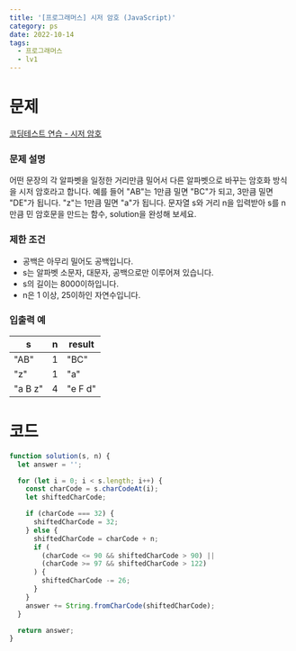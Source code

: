 ```yaml
---
title: '[프로그래머스] 시저 암호 (JavaScript)'
category: ps
date: 2022-10-14
tags:
  - 프로그래머스
  - lv1
---
```


# 문제

[코딩테스트 연습 - 시저 암호](https://school.programmers.co.kr/learn/courses/30/lessons/12926)

### 문제 설명

어떤 문장의 각 알파벳을 일정한 거리만큼 밀어서 다른 알파벳으로 바꾸는 암호화 방식을 시저 암호라고 합니다. 예를 들어 "AB"는 1만큼 밀면 "BC"가 되고, 3만큼 밀면 "DE"가 됩니다. "z"는 1만큼 밀면 "a"가 됩니다. 문자열 s와 거리 n을 입력받아 s를 n만큼 민 암호문을 만드는 함수, solution을 완성해 보세요.

### 제한 조건

- 공백은 아무리 밀어도 공백입니다.
- s는 알파벳 소문자, 대문자, 공백으로만 이루어져 있습니다.
- s의 길이는 8000이하입니다.
- n은 1 이상, 25이하인 자연수입니다.

### 입출력 예

| s       | n   | result  |
| ------- | --- | ------- |
| "AB"    | 1   | "BC"    |
| "z"     | 1   | "a"     |
| "a B z" | 4   | "e F d" |

# 코드

```js
function solution(s, n) {
  let answer = '';

  for (let i = 0; i < s.length; i++) {
    const charCode = s.charCodeAt(i);
    let shiftedCharCode;

    if (charCode === 32) {
      shiftedCharCode = 32;
    } else {
      shiftedCharCode = charCode + n;
      if (
        (charCode <= 90 && shiftedCharCode > 90) ||
        (charCode >= 97 && shiftedCharCode > 122)
      ) {
        shiftedCharCode -= 26;
      }
    }
    answer += String.fromCharCode(shiftedCharCode);
  }

  return answer;
}
```
